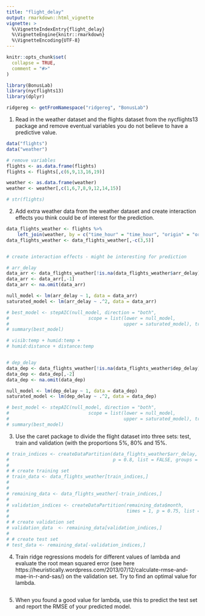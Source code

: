 ```yaml
---
title: "flight_delay"
output: rmarkdown::html_vignette
vignette: >
  %\VignetteIndexEntry{flight_delay}
  %\VignetteEngine{knitr::rmarkdown}
  %\VignetteEncoding{UTF-8}
---
```


```r
knitr::opts_chunk$set(
  collapse = TRUE,
  comment = "#>"
)
```

```r
library(BonusLab)
library(nycflights13)
library(dplyr)

ridgereg <- getFromNamespace("ridgereg", "BonusLab")
```


1. Read in the weather dataset and the flights dataset from the nycflights13 package and remove eventual variables you do not believe to have a predictive value.
```r
data("flights")
data("weather")

# remove variables
flights <- as.data.frame(flights)
flights <- flights[,c(6,9,13,16,19)]

weather <- as.data.frame(weather)
weather <- weather[,c(1,6,7,8,9,12,14,15)]

# str(flights)

```


2. Add extra weather data from the weather dataset and create interaction effects you think could be of interest for the prediction.
```r

data_flights_weather <- flights %>%
    left_join(weather, by = c("time_hour" = "time_hour", "origin" = "origin"))
data_flights_weather <- data_flights_weather[,-c(3,5)]


# create interaction effects - might be interesting for prediction

# arr_delay
data_arr <- data_flights_weather[!is.na(data_flights_weather$arr_delay),]
data_arr <- data_arr[,-1]
data_arr <- na.omit(data_arr)

null_model <- lm(arr_delay ~ 1, data = data_arr)
saturated_model <- lm(arr_delay ~ .^2, data = data_arr)

# best_model <- stepAIC(null_model, direction = "both",
#                             scope = list(lower = null_model, 
#                                          upper = saturated_model), trace = FALSE)
# summary(best_model)

# visib:temp + humid:temp + 
# humid:distance + distance:temp


# dep_delay
data_dep <- data_flights_weather[!is.na(data_flights_weather$dep_delay),]
data_dep <- data_dep[,-2]
data_dep <- na.omit(data_dep)

null_model <- lm(dep_delay ~ 1, data = data_dep)
saturated_model <- lm(dep_delay ~ .^2, data = data_dep)

# best_model <- stepAIC(null_model, direction = "both",
#                             scope = list(lower = null_model, 
#                                          upper = saturated_model), trace = FALSE)
# summary(best_model)

```



3. Use the caret package to divide the flight dataset into three sets: test, train and validation (with the proportions 5%, 80% and 15%.
```r

# train_indices <- createDataPartition(data_flights_weather$arr_delay, times = 1, 
#                                      p = 0.8, list = FALSE, groups = 2)
# 
# # create training set
# train_data <- data_flights_weather[train_indices,]
# 
# 
# remaining_data <- data_flights_weather[-train_indices,]
# 
# validation_indices <- createDataPartition(remaining_data$month,
#                                           times = 1, p = 0.75, list = FALSE, groups = 2)
# 
# # create validation set
# validation_data  <- remaining_data[validation_indices,]
# 
# # create test set
# test_data <- remaining_data[-validation_indices,]

```


4. Train ridge regressions models for different values of lambda and evaluate the root mean squared error (see here https://heuristically.wordpress.com/2013/07/12/calculate-rmse-and-mae-in-r-and-sas/)
on the validation set. Try to find an optimal value for lambda.
```r




```


5. When you found a good value for lambda, use this to predict the test set and report the RMSE of your predicted model.
```r




```





